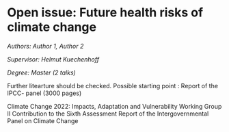 # Open issue: Future health risks of climate change {#he4}

*Authors: Author 1, Author 2*

*Supervisor: Helmut Kuechenhoff*

*Degree: Master (2 talks) *   

Further litearture should be checked. 
Possible starting point : 
Report of the IPCC- panel (3000 pages) 

Climate Change 2022:
Impacts, Adaptation and Vulnerability
Working Group II Contribution to the
Sixth Assessment Report of the
Intergovernmental Panel on Climate Change
